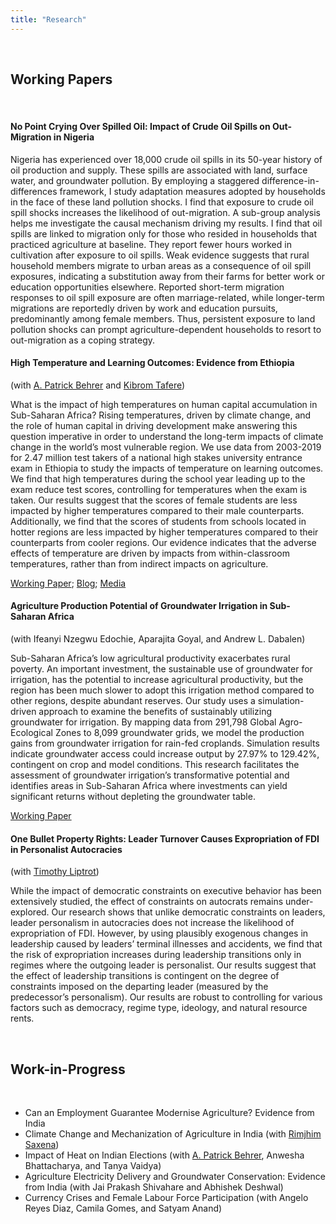 ```yaml
---
title: "Research"
---
```

<br>

## Working Papers

<br>

#### No Point Crying Over Spilled Oil: Impact of Crude Oil Spills on Out-Migration in Nigeria

Nigeria has experienced over 18,000 crude oil spills in its 50-year history of oil production and supply. These spills are associated with land, surface water, and groundwater pollution. By employing a staggered difference-in-differences framework, I study adaptation measures adopted by households in the face of these land pollution shocks. I find that exposure to crude oil spill shocks increases the likelihood of out-migration. A sub-group analysis helps me investigate the causal mechanism driving my results. I find that oil spills are linked to migration only for those who resided in households that practiced agriculture at baseline. They report fewer hours worked in cultivation after exposure to oil spills. Weak evidence suggests that rural household members migrate to urban areas as a consequence of oil spill exposures, indicating a substitution away from their farms for better work or education opportunities elsewhere. Reported short-term migration responses to oil spill exposure are often marriage-related, while longer-term migrations are reportedly driven by work and education pursuits, predominantly among female members. Thus, persistent exposure to land pollution shocks can prompt agriculture-dependent households to resort to out-migration as a coping strategy.


#### High Temperature and Learning Outcomes: Evidence from Ethiopia 

(with [A. Patrick Behrer](https://www.apatrickbehrer.com/) and [Kibrom Tafere](https://sites.google.com/view/kibrom-tafere/home))

What is the impact of high temperatures on human capital accumulation in Sub-Saharan Africa? Rising temperatures, driven by climate change, and the role of human capital in driving development make answering this question imperative in order to understand the long-term impacts of climate change in the world's most vulnerable region. We use data from 2003-2019 for 2.47 million test takers of a national high stakes university entrance exam in Ethiopia to study the impacts of temperature on learning outcomes. We find that high temperatures during the school year leading up to the exam reduce test scores, controlling for temperatures when the exam is taken. Our results suggest that the scores of female students are less impacted by higher temperatures compared to their male counterparts. Additionally, we find that the scores of students from schools located in hotter regions are less impacted by higher temperatures compared to their counterparts from cooler regions. Our evidence indicates that the adverse effects of temperature are driven by impacts from within-classroom temperatures, rather than from indirect impacts on agriculture.  

[Working Paper](https://documents1.worldbank.org/curated/en/099026303062419731/pdf/IDU1d26268e21171c147d21bed81a844d4d1d4b1.pdf?_gl=1*50s744*_gcl_au*MTA4MTU2Njg3Ny4xNzI1NTgzNTU4); [Blog](https://blogs.worldbank.org/en/developmenttalk/sweltering-scores--how-heat-impacts-student-learning-in-ethiopia); [Media](https://www.downtoearth.org.in/africa/world-bank-study-reveals-high-temperatures-linked-to-lower-exam-scores-in-ethiopia-95301#:~:text=World%20Bank%20study%20reveals%20high%20temperatures%20linked%20to%20lower%20exam%20scores%20in%20Ethiopia,-Students%20exposed%20to&text=There%20is%20a%20growing%20understanding,every%20aspect%20of%20vulnerable%20populations.)


#### Agriculture Production Potential of Groundwater Irrigation in Sub-Saharan Africa

(with Ifeanyi Nzegwu Edochie, Aparajita Goyal, and Andrew L. Dabalen)

Sub-Saharan Africa's low agricultural productivity exacerbates rural poverty. An important investment, the sustainable use of groundwater for irrigation, has the potential to increase agricultural productivity, but the region has been much slower to adopt this irrigation method compared to other regions, despite abundant reserves. Our study uses a simulation-driven approach to examine the benefits of sustainably utilizing groundwater for irrigation. By mapping data from 291,798 Global Agro-Ecological Zones to 8,099 groundwater grids, we model the production gains from groundwater irrigation for rain-fed croplands. Simulation results indicate groundwater access could increase output by 27.97% to 129.42%, contingent on crop and model conditions. This research facilitates the assessment of groundwater irrigation's transformative potential and identifies areas in Sub-Saharan Africa where investments can yield significant returns without depleting the groundwater table.

[Working Paper](https://documents1.worldbank.org/curated/en/099011008272441423/pdf/IDU110f9e1a911a4c14e641baf71f82a4a534025.pdf?_gl=1*1c3rzeg*_gcl_au*MTA4MTU2Njg3Ny4xNzI1NTgzNTU4)


#### One Bullet Property Rights: Leader Turnover Causes Expropriation of FDI in Personalist Autocracies 

(with [Timothy Liptrot](https://timothyliptrot.wordpress.com/))

While the impact of democratic constraints on executive behavior has been extensively studied, the effect of constraints on autocrats remains under-explored. Our research shows that unlike democratic constraints on leaders, leader personalism in autocracies does not increase the likelihood of expropriation of FDI. However, by using plausibly exogenous changes in leadership caused by leaders' terminal illnesses and accidents, we find that the risk of expropriation increases during leadership transitions only in regimes where the outgoing leader is personalist. Our results suggest that the effect of leadership transitions is contingent on the degree of constraints imposed on the departing leader (measured by the predecessor's personalism). Our results are robust to controlling for various factors such as democracy, regime type, ideology, and natural resource rents.


<br>

## Work-in-Progress

<br>

* Can an Employment Guarantee Modernise Agriculture? Evidence from India 
* Climate Change and Mechanization of Agriculture in India (with [Rimjhim Saxena](https://rimjhimsaxena.github.io/))
* Impact of Heat on Indian Elections (with [A. Patrick Behrer](https://www.apatrickbehrer.com/), Anwesha Bhattacharya, and Tanya Vaidya)
* Agriculture Electricity Delivery and Groundwater Conservation: Evidence from India (with Jai Prakash Shivahare and Abhishek Deshwal)
* Currency Crises and Female Labour Force Participation (with Angelo Reyes Diaz, Camila Gomes, and Satyam Anand)
